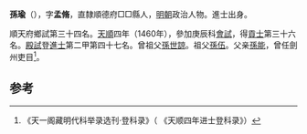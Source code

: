 '''孫瑜'''（{{bd|1435年||？}}），字'''孟脩'''，直隸順德府□□縣人，[[明朝|明朝]]政治人物。進士出身。

順天府鄉試第三十四名。[[天顺_(明朝)|天順]]四年（1460年），參加庚辰科[[會試|會試]]，得[[貢士|貢士]]第三十六名。[[殿試|殿試]]登[[進士|進士]]第二甲第四十七名。曾祖父[[孫世諒|孫世諒]]。祖父[[孫伍|孫伍]]。父亲[[孫能|孫能]]，曾任劍州吏目<ref>《天一阁藏明代科举录选刊·登科录》（ 《天顺四年进士登科录》）</ref>。

==参考==
{{reflist}}
{{明朝人物小作品}}
{{天順四年庚辰科殿試金榜}}